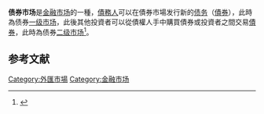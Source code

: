 {{金融}}

'''债券市场'''是[[金融市场|金融市场]]的一種，[[債務人|債務人]]可以在債券市場发行新的[[债务|债务]]（[[債券|債券]]），此時為债券[[一级市场|一级市场]]，此後其他投資者可以從債權人手中購買債券或投資者之間交易[[債券|債券]]，此時為债券[[二级市场|二级市场]]<ref>{{Cite web |url=https://www.sifma.org/wp-content/uploads/2017/08/US-Fact-Book-2018-SIFMA.pdf |title=存档副本 |access-date=2021-03-05 |archive-date=2021-04-17 |archive-url=https://web.archive.org/web/20210417221458/https://www.sifma.org/wp-content/uploads/2017/08/US-Fact-Book-2018-SIFMA.pdf |dead-url=no }}</ref>。

==参考文献==
{{reflist}}

[[Category:外匯市場|Category:外匯市場]]
[[Category:金融市场|Category:金融市场]]